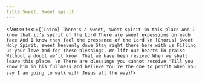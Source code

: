 ```yaml
---
title:Sweet, Sweet spirit
---
```



<Verse text={`
[Intro]
There's a sweet, sweet spirit in this place
And I know that it's spirit of the Lord
There are sweet expessions on each face
And I know they feel the pressence of the Lord
\n
[Chorus]
Sweet Holy Spirit, sweet heavenly dove
Stay right there here with us
Filling us your love
And for these blessings,
We lift our hearts in praise 
Without a doubt we'll know 
That we have been revived
When we shall leave this place.
\n
There are blessings you cannot receive
'Till you know him in his fullness and
believe
You're the one to profit when you say
I am going to walk with Jesus all the way
`}/>
